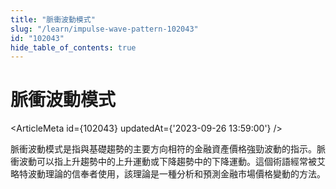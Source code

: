 ```yaml
---
title: "脈衝波動模式"
slug: "/learn/impulse-wave-pattern-102043"
id: "102043"
hide_table_of_contents: true
---
```



# 脈衝波動模式

<ArticleMeta id={102043} updatedAt={'2023-09-26 13:59:00'} />
<div className='border-solid border-b border-t-0 my-4 border-[var(--ifm-color-gray-300)]' />

脈衝波動模式是指與基礎趨勢的主要方向相符的金融資產價格強勁波動的指示。脈衝波動可以指上升趨勢中的上升運動或下降趨勢中的下降運動。這個術語經常被艾略特波動理論的信奉者使用，該理論是一種分析和預測金融市場價格變動的方法。

